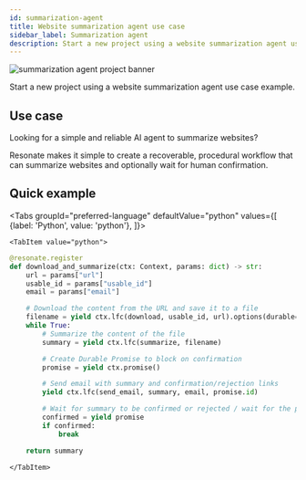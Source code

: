 ```yaml
---
id: summarization-agent
title: Website summarization agent use case
sidebar_label: Summarization agent
description: Start a new project using a website summarization agent use case example.
---
```


![summarization agent project banner](/img/summarization-agent.svg)

Start a new project using a website summarization agent use case example.


<CloneRepoGrid>
  <CloneRepoCard
    sdk="Python SDK"
    description="Website summarization AI agent project example"
    link="https://github.com/resonatehq-examples/example-website-summarization-agent-py"
  />
</CloneRepoGrid>

## Use case

Looking for a simple and reliable AI agent to summarize websites?

Resonate makes it simple to create a recoverable, procedural workflow that can summarize websites and optionally wait for human confirmation.

## Quick example


<Tabs
    groupId="preferred-language"
    defaultValue="python"
    values={[
        {label: 'Python', value: 'python'},
    ]}>

    <TabItem value="python">

```python
@resonate.register
def download_and_summarize(ctx: Context, params: dict) -> str:
    url = params["url"]
    usable_id = params["usable_id"]
    email = params["email"]

    # Download the content from the URL and save it to a file
    filename = yield ctx.lfc(download, usable_id, url).options(durable=False,non_retryable_exceptions=(NetworkResolutionError,))
    while True:
        # Summarize the content of the file
        summary = yield ctx.lfc(summarize, filename)

        # Create Durable Promise to block on confirmation
        promise = yield ctx.promise()

        # Send email with summary and confirmation/rejection links
        yield ctx.lfc(send_email, summary, email, promise.id)

        # Wait for summary to be confirmed or rejected / wait for the promise to be resolved
        confirmed = yield promise
        if confirmed:
            break

    return summary
```

    </TabItem>

</Tabs>
